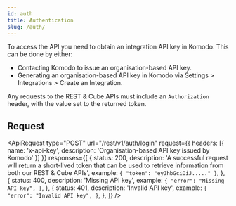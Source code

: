 ```yaml
---
id: auth
title: Authentication
slug: /auth/
---
```



To access the API you need to obtain an integration API key in Komodo. This can be done by
either:

-   Contacting Komodo to issue an organisation-based API key.
-   Generating an organisation-based API key in Komodo via Settings > Integrations > Create an Integration.

Any requests to the REST & Cube APIs must include an `Authorization` header, with the value set to the returned token.

## Request

<ApiRequest
    type="POST"
    url="/rest/v1/auth/login"
    request={{ headers: [{ name: 'x-api-key', description: 'Organisation-based API key issued by Komodo' }] }}
    responses={[
        {
            status: 200,
            description:
                'A successful request will return a short-lived token that can be used to retrieve information from both our REST & Cube APIs',
            example: `{
    "token": "eyJhbGciOiJ....."
}`,
        },
        {
            status: 400,
            description: 'Missing API key',
            example: `{
    "error": "Missing API key",
}`,
        },
        {
            status: 401,
            description: 'Invalid API key',
            example: `{
    "error": "Invalid API key",
}`,
        },
    ]}
/>
